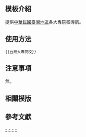 <noinclude>
{{template doc page viewed directly}}
</noinclude>
<!-- 在本行下編輯模板說明 -->

== 模板介紹 ==

提供[[中華民國]][[臺灣地區]]各大專院校導航。

==使用方法==

<pre>{{台灣大專院校}}</pre>

== 注意事項 ==

無。

== 相關模版 ==

{{台灣高等教育模板導航}}

== 參考文獻 ==

<includeonly>
<!-- 本行下加入模板的分類 -->
[[Category:台灣大專院校模板| ]]
[[Category:台灣公立大專院校|-]]
[[Category:台灣私立大專院校|-]]
[[Category:台灣大專院校系統與聯盟|-]]
[[Category:區域教學資源中心|-]]
<!-- 本行下加入模板的跨語言鏈接 -->
</includeonly>